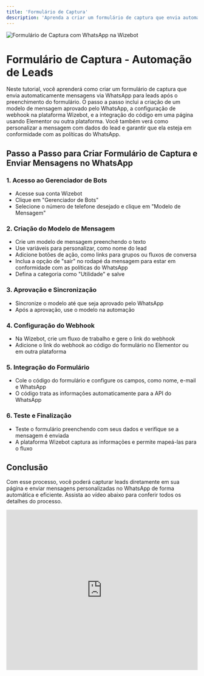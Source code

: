 ```yaml
---
title: 'Formulário de Captura'
description: 'Aprenda a criar um formulário de captura que envia automaticamente mensagens via WhatsApp para leads após o preenchimento do formulário'
---
```


<Frame>
  <img src="/images/geral/capa10.png" alt="Formulário de Captura com WhatsApp na Wizebot" />
</Frame>

# Formulário de Captura - Automação de Leads

Neste tutorial, você aprenderá como criar um formulário de captura que envia automaticamente mensagens via WhatsApp para leads após o preenchimento do formulário. O passo a passo inclui a criação de um modelo de mensagem aprovado pelo WhatsApp, a configuração de webhook na plataforma Wizebot, e a integração do código em uma página usando Elementor ou outra plataforma. Você também verá como personalizar a mensagem com dados do lead e garantir que ela esteja em conformidade com as políticas do WhatsApp.

## Passo a Passo para Criar Formulário de Captura e Enviar Mensagens no WhatsApp

### 1. Acesso ao Gerenciador de Bots
- Acesse sua conta Wizebot
- Clique em "Gerenciador de Bots"
- Selecione o número de telefone desejado e clique em "Modelo de Mensagem"

### 2. Criação do Modelo de Mensagem
- Crie um modelo de mensagem preenchendo o texto
- Use variáveis para personalizar, como nome do lead
- Adicione botões de ação, como links para grupos ou fluxos de conversa
- Inclua a opção de "sair" no rodapé da mensagem para estar em conformidade com as políticas do WhatsApp
- Defina a categoria como "Utilidade" e salve

### 3. Aprovação e Sincronização
- Sincronize o modelo até que seja aprovado pelo WhatsApp
- Após a aprovação, use o modelo na automação

### 4. Configuração do Webhook
- Na Wizebot, crie um fluxo de trabalho e gere o link do webhook
- Adicione o link do webhook ao código do formulário no Elementor ou em outra plataforma

### 5. Integração do Formulário
- Cole o código do formulário e configure os campos, como nome, e-mail e WhatsApp
- O código trata as informações automaticamente para a API do WhatsApp

### 6. Teste e Finalização
- Teste o formulário preenchendo com seus dados e verifique se a mensagem é enviada
- A plataforma Wizebot captura as informações e permite mapeá-las para o fluxo

## Conclusão

Com esse processo, você poderá capturar leads diretamente em sua página e enviar mensagens personalizadas no WhatsApp de forma automática e eficiente. Assista ao vídeo abaixo para conferir todos os detalhes do processo.

<iframe
  width="100%"
  height="422"
  src="https://www.youtube.com/embed/-NRpgRH_Y5U"
  title="Como Criar um Formulário de Captura e Enviar Mensagens no WhatsApp"
  frameborder="0"
  allow="accelerometer; autoplay; clipboard-write; encrypted-media; gyroscope; picture-in-picture"
  allowfullscreen
></iframe>
